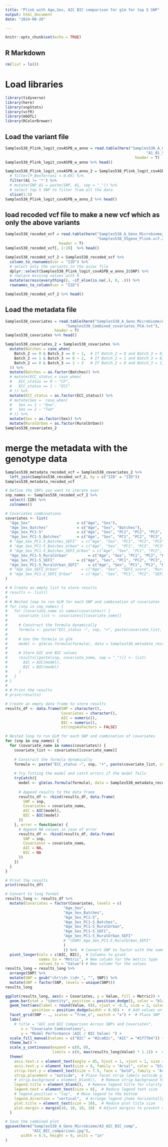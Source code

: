 ```yaml
---
title: "Plink with Age,Sex, AIC BIC comparison for glm for top 5 SNP"
output: html_document
date: "2024-08-20"

---
```



```r
knitr::opts_chunk$set(echo = TRUE)
```

## R Markdown
```r
rm(list = ls())

```

# Load libraries
```r
library(tidyverse)
library(here)
library(snpStats)
library(vcfR)
library(mbQTL)
library(RColorBrewer)
```


## Load the variant file
```r
Samples538_Plink_logit_covASPB_w_anno = read.table(here("Samples538_A_Geno_Microbiome/A1_Plink/A1_01_Plink_additive",
                                                               "A1_01_Samples538_55gene_logistic_additive_cov_anno.txt"),
                                                          header = T)
Samples538_Plink_logit_covASPB_w_anno %>% head()
```


```r
Samples538_Plink_logit_covASPB_w_anno_2 = Samples538_Plink_logit_covASPB_w_anno %>% 
  # filter(P_Bonferroni < 0.05) %>%
  filter(A1 != '*') %>%
  # mutate(SNP_A1 = paste(SNP, A1, sep = "_")) %>% 
  # select top 5 SNP to filter from all the data
  slice(1:5)
Samples538_Plink_logit_covASPB_w_anno_2 %>% head()
```







## load recoded vcf file to make a new vcf which as only the above variants
```r
Samples538_recoded_vcf = read.table(here("Samples538_A_Geno_Microbiome/A1_Plink/A1_00_Plink_files",
                                         "Samples538_55gene_Plink.vcf.2.raw"),
                        header = T)
Samples538_recoded_vcf[, 1:10]  %>% head()

Samples538_recoded_vcf_2 = Samples538_recoded_vcf %>%
  column_to_rownames(var = "IID") %>%
  # select only the variants in the assoc file
  dplyr::select(Samples538_Plink_logit_covASPB_w_anno_2$SNP) %>% 
  # replace missing values with 0
  mutate(across(everything(), ~if_else(is.na(.), 0, .))) %>% 
  rownames_to_column(var = "IID")

Samples538_recoded_vcf_2 %>% head()
```


## Load the metadata file
```r
Samples538_covariates = read.table(here("Samples538_A_Geno_Microbiome/A1_Plink/A1_00_Plink_files",
                           "Samples538_Combined_covariates_PCA.txt"),
                      header = T)
Samples538_covariates %>% head()

Samples538_covariates_2 = Samples538_covariates %>%
  mutate(Batches = case_when(
    Batch_2 == 0 & Batch_3 == 0 ~ 1,  # If Batch_2 = 0 and Batch_3 = 0, assign Batch = 1
    Batch_2 == 1 & Batch_3 == 0 ~ 2,  # If Batch_2 = 1 and Batch_3 = 0, assign Batch = 2
    Batch_2 == 0 & Batch_3 == 1 ~ 3   # If Batch_2 = 0 and Batch_3 = 1, assign Batch = 3
  )) %>% 
  mutate(Batches = as.factor(Batches)) %>%
  # mutate(ECC_status = case_when(
  #   ECC_status == 0 ~ "CF",
  #   ECC_status == 1 ~ "ECC"
  # )) %>% 
  mutate(ECC_status = as.factor(ECC_status)) %>%
  # mutate(Sex =  case_when(
  #   Sex == 1 ~ "One",
  #   Sex == 2 ~ "Two"
  # )) %>% 
  mutate(Sex = as.factor(Sex)) %>%
  mutate(RuralUrban = as.factor(RuralUrban))
Samples538_covariates_2
```


# merge the metadata with the genotype data
```r
Samples538_metadata_recoded_vcf = Samples538_covariates_2 %>%
  left_join(Samples538_recoded_vcf_2, by = c("IID" = "IID")) 
Samples538_metadata_recoded_vcf
```   

```r
# Define the SNPs you want to iterate over
snp_names <- Samples538_recoded_vcf_2 %>% 
  select(-IID) %>%
  colnames()

# Covariates combinations
covariates <- list(
  "Age_Sex"                     = c("Age", "Sex"),
  "Age_Sex_Batches"             = c("Age", "Sex", "Batches"),
  "Age_Sex_PC1-5"               = c("Age", "Sex", "PC1", "PC2", "PC3", "PC4", "PC5"),
  "Age_Sex_PC1-5_Batches"       = c("Age", "Sex", "PC1", "PC2", "PC3", "PC4", "PC5", "Batches"),
  # "Age_Sex_PC1-5_Batches_SEFI"  = c("Age", "Sex", "PC1", "PC2", "PC3", "PC4", "PC5", "Batches", "SEFI_score"),
  # "Age_Sex_PC1-5_Batches_Urban" = c("Age", "Sex", "PC1", "PC2", "PC3", "PC4", "PC5", "Batches", "RuralUrban"),
  # "Age_Sex_PC1-5_Batches_SEFI_Urban" = c("Age", "Sex", "PC1", "PC2", "PC3", "PC4", "PC5", "Batches", "SEFI_score", "RuralUrban"),
  "Age_Sex_PC1-5_RuralUrban"         = c("Age", "Sex", "PC1", "PC2", "PC3", "PC4", "PC5", "RuralUrban"),
  "Age_Sex_PC1-5_SEFI"          = c("Age", "Sex", "PC1", "PC2", "PC3", "PC4", "PC5", "SEFI_score"),
  "Age_Sex_PC1-5_RuralUrban_SEFI"    = c("Age", "Sex", "PC1", "PC2", "PC3", "PC4", "PC5", "SEFI_score", "RuralUrban")
  # "Age_Sex_SEFI_Urban"          = c("Age", "Sex", "SEFI_score", "RuralUrban"),
  # "Age_Sex_PC1-2_SEFI_Urban"    = c("Age", "Sex", "PC1", "PC2", "SEFI_score", "RuralUrban")
)

# # Create an empty list to store results
# results <- list()
# 
# # Nested loop to run GLM for each SNP and combination of covariates
# for (snp in snp_names) {
#   for (covariate_name in names(covariates)) {
#     covariate_list <- covariates[[covariate_name]]
#     
#     # Construct the formula dynamically
#     formula <- paste("ECC_status ~", snp, "+", paste(covariate_list, collapse = " + "))
#     
#     # Use the formula in glm
#     model <- glm(as.formula(formula), data = Samples538_metadata_recoded_vcf, family = binomial())
#     
#     # Store AIC and BIC values
#     results[[paste(snp, covariate_name, sep = "_")]] <- list(
#       AIC = AIC(model),
#       BIC = BIC(model)
#     )
#   }
# }
# 
# # Print the results
# print(results)
```


```r
# Create an empty data frame to store results
results_df <- data.frame(SNP = character(),
                         Covariates = character(),
                         AIC = numeric(),
                         BIC = numeric(),
                         stringsAsFactors = FALSE)

# Nested loop to run GLM for each SNP and combination of covariates
for (snp in snp_names) {
  for (covariate_name in names(covariates)) {
    covariate_list <- covariates[[covariate_name]]
    
    # Construct the formula dynamically
    formula <- paste("ECC_status ~", snp, "+", paste(covariate_list, collapse = " + "))
    
    # Try fitting the model and catch errors if the model fails
    tryCatch({
      model <- glm(as.formula(formula), data = Samples538_metadata_recoded_vcf, family = binomial())
      
      # Append results to the data frame
      results_df <- rbind(results_df, data.frame(
        SNP = snp,
        Covariates = covariate_name,
        AIC = AIC(model),
        BIC = BIC(model)
      ))
    }, error = function(e) {
      # Append NA values in case of error
      results_df <- rbind(results_df, data.frame(
        SNP = snp,
        Covariates = covariate_name,
        AIC = NA,
        BIC = NA
      ))
    })
  }
}

# Print the results
print(results_df)
```


```r

# Convert to long format
results_long <- results_df %>%
  mutate(Covariates = factor(Covariates, levels = c(
                          "Age_Sex",
                          "Age_Sex_Batches",
                          "Age_Sex_PC1-5",
                          "Age_Sex_PC1-5_Batches",
                          "Age_Sex_PC1-5_RuralUrban",
                          "Age_Sex_PC1-5_SEFI",
                          "Age_Sex_PC1-5_RuralUrban_SEFI"
                          # "(DOM)_Age_Sex_PC1-5_RuralUrban_SEFI"
                          )
                          )) %>%  # Convert SNP to factor with the same order as in the original data
  pivot_longer(cols = c(AIC, BIC),  # Columns to pivot
               names_to = "Metric", # New column for the metric type
               values_to = "Value") # New column for the values
results_long = results_long %>% 
  arrange(SNP) %>%
  mutate(SNP = gsub("chr\\d+_\\d+_", "", SNP)) %>% 
  mutate(SNP = factor(SNP, levels = unique(SNP)))
results_long
```

```r
ggplot(results_long, aes(x = Covariates, y = Value, fill = Metric)) +
  geom_bar(stat = "identity", position = position_dodge(), color = "black", alpha = 0.7) +
  geom_text(aes(label = round(Value, 0)), vjust = -0.5, size = 2, color = "black", 
            position = position_dodge(width = 0.9)) +  # Add values on top of bars
  facet_grid(SNP ~ ., scales = "free_x", switch = "x") +  # Place SNP labels on top with common x-axis
  labs(
    # title = "AIC and BIC Comparison Across SNPs and Covariates",
       x = "Covariate Combinations",
       y = "Model Performance (AIC / BIC Value) ") +
  scale_fill_manual(values = c("BIC" = "#2ca02c", "AIC" = "#1f77b4")) +  # Custom colors
  theme_bw() + 
  scale_y_continuous(expand = c(0, 0),
                     limits = c(0, max(results_long$Value) * 1.1)) +  # Adjust y-axis limits
  theme(
    axis.text.x = element_text(angle = 45, hjust = 1, vjust = 1, size = 8, family = "Arial", color = "black"),  # Rotate x-axis labels and reduce size
    axis.text.y = element_text(size = 8, family = "Arial", color = "black"),  # Reduce y-axis text size
    strip.text.y = element_text(size = 7.5, face = "bold", family = "Arial"),  # Set facet label size for SNPs at the top
    strip.placement = "outside",  # Place facet strip labels outside plot area
    # strip.background = element_blank(),  # Remove strip background for cleaner look
    legend.title = element_blank(),  # Remove legend title for clarity
    legend.text = element_text(size = 8),  # Reduce legend text size
    # legend.position = "top",  # Move legend to the bottom
    legend.direction = "vertical",  # Arrange legend items horizontally
    plot.title = element_text(size = 10),  # Reduce plot title size
    plot.margin = margin(10, 10, 10, 10)  # Adjust margins to prevent clipping
  )

# Save the combined plot
ggsave(here("Samples538_A_Geno_Microbiome/A3_AIC_BIC_comp",
            "AIC_BIC_comparison.jpg"),
       width = 6.5, height = 9, units = "in"
)



```








